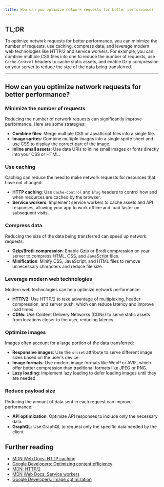 ```yaml
---
title: How can you optimize network requests for better performance?
---
```


## TL;DR

To optimize network requests for better performance, you can minimize the number of requests, use caching, compress data, and leverage modern web technologies like HTTP/2 and service workers. For example, you can combine multiple CSS files into one to reduce the number of requests, use `Cache-Control` headers to cache static assets, and enable Gzip compression on your server to reduce the size of the data being transferred.

---

## How can you optimize network requests for better performance?

### Minimize the number of requests

Reducing the number of network requests can significantly improve performance. Here are some strategies:

- **Combine files**: Merge multiple CSS or JavaScript files into a single file.
- **Image sprites**: Combine multiple images into a single sprite sheet and use CSS to display the correct part of the image.
- **Inline small assets**: Use data URIs to inline small images or fonts directly into your CSS or HTML.

### Use caching

Caching can reduce the need to make network requests for resources that have not changed:

- **HTTP caching**: Use `Cache-Control` and `ETag` headers to control how and when resources are cached by the browser.
- **Service workers**: Implement service workers to cache assets and API responses, allowing your app to work offline and load faster on subsequent visits.

### Compress data

Reducing the size of the data being transferred can speed up network requests:

- **Gzip/Brotli compression**: Enable Gzip or Brotli compression on your server to compress HTML, CSS, and JavaScript files.
- **Minification**: Minify CSS, JavaScript, and HTML files to remove unnecessary characters and reduce file size.

### Leverage modern web technologies

Modern web technologies can help optimize network performance:

- **HTTP/2**: Use HTTP/2 to take advantage of multiplexing, header compression, and server push, which can reduce latency and improve load times.
- **CDNs**: Use Content Delivery Networks (CDNs) to serve static assets from locations closer to the user, reducing latency.

### Optimize images

Images often account for a large portion of the data transferred:

- **Responsive images**: Use the `srcset` attribute to serve different image sizes based on the user's device.
- **Image formats**: Use modern image formats like WebP or AVIF, which offer better compression than traditional formats like JPEG or PNG.
- **Lazy loading**: Implement lazy loading to defer loading images until they are needed.

### Reduce payload size

Reducing the amount of data sent in each request can improve performance:

- **API optimization**: Optimize API responses to include only the necessary data.
- **GraphQL**: Use GraphQL to request only the specific data needed by the client.

## Further reading

- [MDN Web Docs: HTTP caching](https://developer.mozilla.org/en-US/docs/Web/HTTP/Caching)
- [Google Developers: Optimizing content efficiency](https://developers.google.com/web/fundamentals/performance/optimizing-content-efficiency/)
- [MDN: HTTP/2](https://developer.mozilla.org/en-US/docs/Glossary/HTTP_2)
- [MDN Web Docs: Service workers](https://developer.mozilla.org/en-US/docs/Web/API/Service_Worker_API)
- [Google Developers: Image optimization](https://developers.google.com/web/fundamentals/performance/optimizing-content-efficiency/image-optimization)
